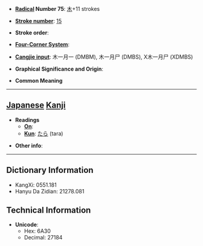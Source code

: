 * '''[[Wiktionary:Chinese radical index| Radical]] Number 75''': [[Wiktionary:Chinese radical index 木|木]]+11 strokes

* '''[[Wiktionary:Chinese total strokes index|Stroke number]]''': [[Wiktionary:Chinese total strokes index 15|15]]

* '''Stroke order''': 

* '''[[Wiktionary:Chinese four corner index|Four-Corner System]]''': 

* '''[[Wiktionary:Chinese Cangjie index|Cangjie input]]''': 木一月一 (DMBM), 木一月尸 (DMBS), X木一月尸 (XDMBS)

* '''Graphical Significance and Origin''': 

* '''Common Meaning'''

----

== [[Japanese]] [[Kanji]] ==

* '''Readings'''
** '''[[On]]''': 
** '''[[Kun]]''': [[たら]] (tara)

* '''Other info''':  

----

== Dictionary Information ==

* KangXi: 0551.181
* Hanyu Da Zidian: 21278.081

== Technical Information ==

* '''Unicode''':
** Hex: 6A30
** Decimal: 27184